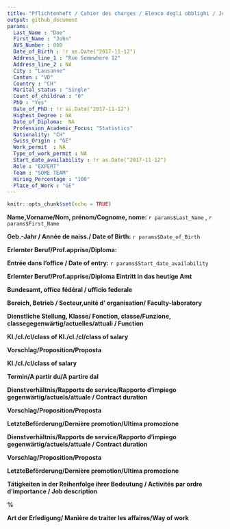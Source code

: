 ```yaml
---
title: "Pflichtenheft / Cahier des charges / Elenco degli obblighi / Job description"
output: github_document
params:
  Last_Name : "Doe"
  First_Name : "John"
  AVS_Number : 000
  Date_of_Birth : !r as.Date("2017-11-12")
  Address_line_1 : "Rue Somewhere 12" 
  Address_line_2 : NA
  City : "Lausanne"
  Canton : "VD"
  Country : "CH"
  Marital_status : "Single" 
  Count_of_children : "0"
  PhD : "Yes"
  Date_of_PhD : !r as.Date("2017-11-12")
  Highest_Degree : NA
  Date_of_Diploma:  NA
  Profession_Academic_Focus: "Statistics"
  Nationality: "CH"
  Swiss_Origin : "GE"
  Work_permit  : NA
  Type_of_work_permit : NA
  Start_date_availability : !r as.Date("2017-11-12")
  Role : "EXPERT"
  Team : "SOME TEAM"
  Hiring_Percentage : "100" 
  Place_of_Work : "GE"
---
```


```r
knitr::opts_chunk$set(echo = TRUE)
```

**Name,Vorname/Nom, prénom/Cognome, nome:**  `r params$Last_Name` ,  `r params$First_Name`

**Geb.-Jahr / Année de naiss./ Date of Birth:** `r params$Date_of_Birth`

**Erlernter Beruf/Prof.apprise/Diploma:** 

**Entrée dans l'office / Date of entry:** `r params$Start_date_availability`

**Erlernter Beruf/Prof.apprise/Diploma Eintritt in das heutige Amt **

**Bundesamt, office fédéral / ufficio federale**

**Bereich, Betrieb / Secteur,unité d' organisation/ Faculty-laboratory**

**Dienstliche Stellung, Klasse/ Fonction, classe/Funzione, classegegenwärtig/actuelles/attuali / Function**

**Kl./cl./cl/class of Kl./cl./cl/class of salary**

**Vorschlag/Proposition/Proposta**

**Kl./cl./cl/class of salary**
 
**Termin/A partir du/A partire dal**

**Dienstverhältnis/Rapports de service/Rapporto d'impiego gegenwärtig/actuels/attuale / Contract duration** 

**Vorschlag/Proposition/Proposta**

**LetzteBeförderung/Dernière promotion/Ultima promozione**

**Dienstverhältnis/Rapports de service/Rapporto d'impiego gegenwärtig/actuels/attuale / Contract duration**
 
**Vorschlag/Proposition/Proposta**
 
**LetzteBeförderung/Dernière promotion/Ultima promozione**

**Tätigkeiten in der Reihenfolge ihrer Bedeutung / Activités par ordre d'importance / Job description**

**%** 

**Art der Erledigung/ Manière de traiter les affaires/Way of work**